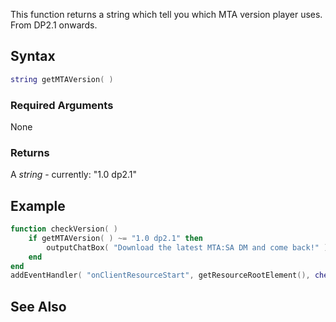 
{{Client function}}
{{Deprecated|getVersion|}}

This function returns a string which tell you which MTA version player uses. From DP2.1 onwards.
==Syntax==
<syntaxhighlight lang="lua">
string getMTAVersion( )
</syntaxhighlight>

===Required Arguments===
None

===Returns===
A ''string'' - currently: "1.0 dp2.1" 

==Example==
<syntaxhighlight lang="lua">
function checkVersion( )
    if getMTAVersion( ) ~= "1.0 dp2.1" then
        outputChatBox( "Download the latest MTA:SA DM and come back!" )
    end
end
addEventHandler( "onClientResourceStart", getResourceRootElement(), checkVersion )
</syntaxhighlight>

==See Also==
{{Server functions}}